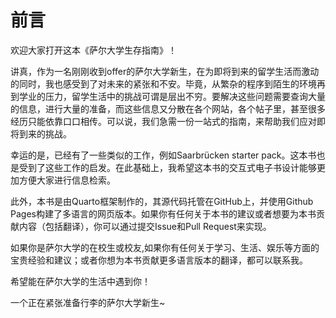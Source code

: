 # 前言 {.unnumbered}

欢迎大家打开这本《萨尔大学生存指南》！

讲真，作为一名刚刚收到offer的萨尔大学新生，在为即将到来的留学生活而激动的同时，我也感受到了对未来的紧张和不安。毕竟，从繁杂的程序到陌生的环境再到学业的压力，留学生活中的挑战可谓是层出不穷。要解决这些问题需要查询大量的信息，进行大量的准备，而这些信息又分散在各个网站，各个帖子里，甚至很多经历只能依靠口口相传。可以说，我们急需一份一站式的指南，来帮助我们应对即将到来的挑战。

幸运的是，已经有了一些类似的工作，例如Saarbrücken starter pack。这本书也是受到了这些工作的启发。在此基础上，我希望这本书的交互式电子书设计能够更加方便大家进行信息检索。

此外，本书是由Quarto框架制作的，其源代码托管在GitHub上，并使用Github Pages构建了多语言的网页版本。如果你有任何关于本书的建议或者想要为本书贡献内容（包括翻译），你可以通过提交Issue和Pull Request来实现。

如果你是萨尔大学的在校生或校友,如果你有任何关于学习、生活、娱乐等方面的宝贵经验和建议；或者你想为本书贡献更多语言版本的翻译，都可以联系我。

希望能在萨尔大学的生活中遇到你！

一个正在紧张准备行李的萨尔大学新生~
